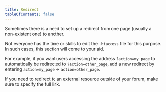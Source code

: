 ```yaml
---
title: Redirect
tableOfContents: false
---
```


Sometimes there is a need to set up a redirect from one page (usually a non-existent one) to another.

Not everyone has the time or skills to edit the `.htaccess` file for this purpose. In such cases, this section will come to your aid.

For example, if you want users accessing the address `?action=my_page` to automatically be redirected to `?action=other_page`, add a new redirect by entering `action=my_page` => `action=other_page`.

If you need to redirect to an external resource outside of your forum, make sure to specify the full link.
